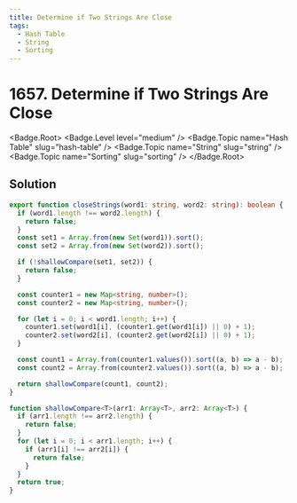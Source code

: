 ```yaml
---
title: Determine if Two Strings Are Close
tags:
  - Hash Table
  - String
  - Sorting
---
```


# 1657. Determine if Two Strings Are Close

<Badge.Root>
  <Badge.Level level="medium" />
  <Badge.Topic name="Hash Table" slug="hash-table" />
  <Badge.Topic name="String" slug="string" />
  <Badge.Topic name="Sorting" slug="sorting" />
</Badge.Root>

## Solution

```typescript filename="solution.ts" copy
export function closeStrings(word1: string, word2: string): boolean {
  if (word1.length !== word2.length) {
    return false;
  }
  const set1 = Array.from(new Set(word1)).sort();
  const set2 = Array.from(new Set(word2)).sort();

  if (!shallowCompare(set1, set2)) {
    return false;
  }

  const counter1 = new Map<string, number>();
  const counter2 = new Map<string, number>();

  for (let i = 0; i < word1.length; i++) {
    counter1.set(word1[i], (counter1.get(word1[i]) || 0) + 1);
    counter2.set(word2[i], (counter2.get(word2[i]) || 0) + 1);
  }

  const count1 = Array.from(counter1.values()).sort((a, b) => a - b);
  const count2 = Array.from(counter2.values()).sort((a, b) => a - b);

  return shallowCompare(count1, count2);
}

function shallowCompare<T>(arr1: Array<T>, arr2: Array<T>) {
  if (arr1.length !== arr2.length) {
    return false;
  }
  for (let i = 0; i < arr1.length; i++) {
    if (arr1[i] !== arr2[i]) {
      return false;
    }
  }
  return true;
}
```

<ProblemLink
  codingSite="leetcode"
  href="https://leetcode.com/problems/determine-if-two-strings-are-close/"
  title="Determine if Two Strings Are Close"
/>
